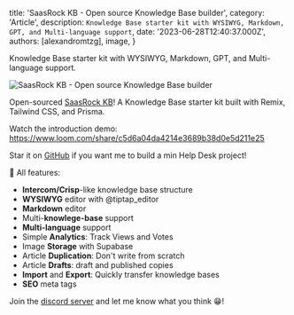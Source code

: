 
  title: 'SaasRock KB - Open source Knowledge Base builder',
  category: 'Article',
  description: `Knowledge Base starter kit with WYSIWYG, Markdown, GPT, and Multi-language support`,
  date: '2023-06-28T12:40:37.000Z',
  authors: [alexandromtzg],
  image,
}

Knowledge Base starter kit with WYSIWYG, Markdown, GPT, and Multi-language support.

<img
  src={image}
  class="shadow-2xl border border-gray-100 rounded-lg"
  alt="SaasRock KB - Open source Knowledge Base builder"
  className="w-full"
/>

<!--more-->

Open-sourced [SaasRock KB](https://kb.saasrock.com/)! A Knowledge Base starter kit built with Remix, Tailwind CSS, and Prisma.

Watch the introduction demo: https://www.loom.com/share/c5d6a04da4214e3689b38d0e5d211e25

Star it on [GitHub](https://github.com/AlexandroMtzG/saasrock-kb) if you want me to build a min Help Desk project!

🌟 All features:

- **Intercom/Crisp**-like knowledge base structure
- **WYSIWYG** editor with @tiptap_editor
- **Markdown** editor
- Multi-**knowlege-base** support
- **Multi-language** support
- Simple **Analytics**: Track Views and Votes
- Image **Storage** with Supabase
- Article **Duplication**: Don't write from scratch
- Article **Drafts**: draft and published copies
- **Import** and **Export**: Quickly transfer knowledge bases
- **SEO** meta tags

Join the ​[discord server​](https://discord.com/invite/KMkjU2BFn9) and let me know what you think 😁!
